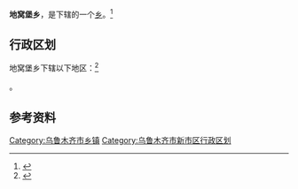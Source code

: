 {{中国乡级行政区
|景观照片文件名 = 中国新疆乌鲁木齐地窝堡机场3号航站楼.JPG
|景观照片描述 = [[乌鲁木齐地窝堡国际机场|乌鲁木齐地窝堡国际机场]]
|汉语拼音 = 
|其他语言 = 
|其他语言名称 = 
|旧称 = 
|地名出处 = 
|位置图文件名 = 
|位置图描述 = 
|自定义图片= 
|建置时间 = 
|政府驻地 = 
|毗邻 = 
|总面积 = 
|总人口年份 = 
|户籍人口 = 
|户籍人口年份 = 
|常住人口 = 
|常住人口年份 = 
|人口密度 = 
|GDP = 
|GDP年份 = 
|邮政编码 = 
|官方网站 = 
|网站名称 = 
|65/01/04/201/000}}

'''地窝堡乡'''，是{{PRC admin/fullname|65/01/04/201/000|3}}下辖的一个[[乡级行政区|乡]]。<ref>{{PRC admin/ref sgc|{{PRC admin/parent|65/01/04/201/000}}}}</ref>

== 行政区划 ==

地窝堡乡下辖以下地区：<ref>{{PRC admin/ref sgc|65/01/04/201/000}}</ref>

{{PRC admin/children|65/01/04/201/000}}。

== 参考资料 ==

{{reflist}}

{{新疆维吾尔自治区乌鲁木齐市新市区行政区划}}
{{新疆行政区划小作品}}

[[Category:乌鲁木齐市乡镇|Category:乌鲁木齐市乡镇]]
[[Category:乌鲁木齐市新市区行政区划|Category:乌鲁木齐市新市区行政区划]]